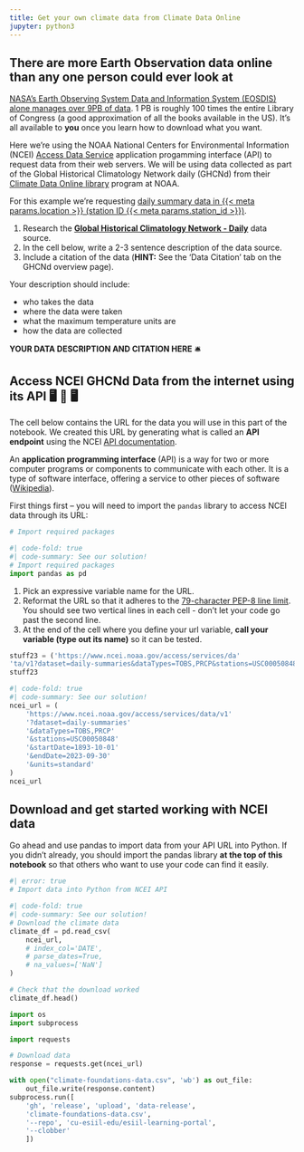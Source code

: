 ```yaml
---
title: Get your own climate data from Climate Data Online
jupyter: python3
---
```


## There are more Earth Observation data online than any one person could ever look at

[NASA's Earth Observing System Data and Information System (EOSDIS) alone manages over 9PB of data](https://www.earthdata.nasa.gov/learn/articles/getting-petabytes-people-how-eosdis-facilitates-earth-observing-data-discovery-and-use). 1 PB is roughly 100 times the entire Library of Congress (a good approximation of all the books available in the US). It's all available to **you** once you learn how to download what you want.

Here we're using the NOAA National Centers for Environmental Information (NCEI) [Access Data Service](https://www.ncei.noaa.gov/support/access-data-service-api-user-documentation) application progamming interface (API) to request data from their web servers. We will be using data collected as part of the Global Historical Climatology Network daily (GHCNd) from their [Climate Data Online library](https://www.ncdc.noaa.gov/cdo-web/datasets) program at NOAA.

For this example we're requesting [daily summary data in {{< meta params.location >}} (station ID {{< meta params.station_id >}})](https://www.ncdc.noaa.gov/cdo-web/datasets/GHCND/stations/GHCND:{{< meta params.station_id >}}/detail).

::: {.callout-response title="Research and cite your data"}

  1.  Research the [**Global Historical Climatology Network - Daily**](https://www.ncei.noaa.gov/metadata/geoportal/rest/metadata/item/gov.noaa.ncdc:C00861/html) data source.
  2. In the cell below, write a 2-3 sentence description of the data source. 
  3.  Include a citation of the data (**HINT:** See the 'Data Citation' tab on the GHCNd overview page).

Your description should include: 

  + who takes the data
  + where the data were taken
  + what the maximum temperature units are
  + how the data are collected
  
:::

::: {.content-visible when-format="ipynb"}
:::: {.cell .markdown}
**YOUR DATA DESCRIPTION AND CITATION HERE** 🛎️
::::
:::

## Access NCEI GHCNd Data from the internet using its API 🖥️ 📡 🖥️

The cell below contains the URL for the data you will use in this part of the notebook. We created this URL by generating what is called an **API endpoint** using the NCEI [API documentation](https://www.ncei.noaa.gov/support/access-data-service-api-user-documentation).

::: {.callout-note .column-margin title="What's an API?"}
An **application programming interface** (API) is a way for two or more computer programs or components to communicate with each other. It is a type of software interface, offering a service to other pieces of software ([Wikipedia](https://en.wikipedia.org/wiki/API)).
:::

First things first -- you will need to import the `pandas` library to access NCEI data through its URL:

```python
# Import required packages
```

::: {.content-visible when-format="html"}
```python
#| code-fold: true
#| code-summary: See our solution!
# Import required packages
import pandas as pd
```
:::

::: {.callout-task title="Format your URL for readability"}

1. Pick an expressive variable name for the URL.
2. Reformat the URL so that it adheres to the [79-character PEP-8 line limit](https://peps.python.org/pep-0008/#maximum-line-length). You should see two vertical lines in each cell - don't let your code go past the second line.
3. At the end of the cell where you define your url variable, **call your variable (type out its name)** so it can be tested.

:::

```python
stuff23 = ('https://www.ncei.noaa.gov/access/services/da'
'ta/v1?dataset=daily-summaries&dataTypes=TOBS,PRCP&stations=USC00050848&startDate=1893-10-01&2023-09-30')
stuff23
```

::: {.content-visible when-format="html"}
```python
#| code-fold: true
#| code-summary: See our solution!
ncei_url = (
    'https://www.ncei.noaa.gov/access/services/data/v1'
    '?dataset=daily-summaries'
    '&dataTypes=TOBS,PRCP'
    '&stations=USC00050848'
    '&startDate=1893-10-01'
    '&endDate=2023-09-30'
    '&units=standard'
)
ncei_url
```
:::

## **Download and get started working with NCEI data**

Go ahead and use pandas to import data from your API URL into Python. If you didn't already, you should import the pandas library **at the top of this notebook** so that others who want to use your code can find it easily.

```python
#| error: true
# Import data into Python from NCEI API

```

::: {.content-visible when-format="html"}
```python
#| code-fold: true
#| code-summary: See our solution!
# Download the climate data
climate_df = pd.read_csv(
    ncei_url,
    # index_col='DATE',
    # parse_dates=True,
    # na_values=['NaN']
)

# Check that the download worked
climate_df.head()
```
:::

::: {.content-hidden}
```python
import os
import subprocess

import requests

# Download data
response = requests.get(ncei_url)

with open("climate-foundations-data.csv", 'wb') as out_file:
    out_file.write(response.content)
subprocess.run([
    'gh', 'release', 'upload', 'data-release',
    'climate-foundations-data.csv',
    '--repo', 'cu-esiil-edu/esiil-learning-portal',
    '--clobber'
    ])
```
:::
